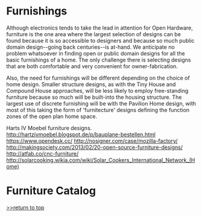 =Furnishings=

Although electronics tends to take the lead in attention for Open Hardware, furniture is the one area where the largest selection of designs can be found because it is so accessible to designers and because so much public domain design--going back centuries--is at-hand. We anticipate no problem whatsoever in finding open or public domain designs for all the basic furnishings of a home. The only challenge there is selecting designs that are both comfortable and very convenient for owner-fabrication. 

Also, the need for furnishings will be different depending on the choice of home design. Smaller structure designs, as with the Tiny House and Compound House approaches, will be less likely to employ free-standing furniture because so much will be built-into the housing structure. The largest use of discrete furnishing will be with the Pavilion Home design, with most of this taking the form of 'furnitecture' designs defining the function zones of the open plan home space.




Harts IV Moebel furniture designs. 
http://hartzivmoebel.blogspot.de/p/bauplane-bestellen.html
https://www.opendesk.cc/
http://nosigner.com/case/mozilla-factory/
http://makingsociety.com/2013/02/20-open-source-furniture-designs/
http://atfab.co/cnc-furniture/
http://solarcooking.wikia.com/wiki/Solar_Cookers_International_Network_(Home)

=Furniture Catalog=




[http://www.appropedia.org/Open_House:_Building_an_Open_Source_Lifestyle >>return to top]